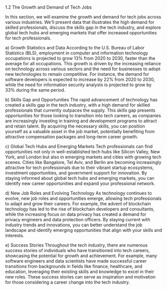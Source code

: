 1.2 The Growth and Demand of Tech Jobs

In this section, we will examine the growth and demand for tech jobs across various industries. We'll present data that illustrates the high demand for skilled professionals, discuss the skills gap in the tech industry, and explore global tech hubs and emerging markets that offer increased opportunities for tech professionals.

a) Growth Statistics and Data
According to the U.S. Bureau of Labor Statistics (BLS), employment in computer and information technology occupations is projected to grow 13% from 2020 to 2030, faster than the average for all occupations. This growth is driven by the increasing reliance on technology across various sectors and the need for businesses to adopt new technologies to remain competitive. For instance, the demand for software developers is expected to increase by 22% from 2020 to 2030, while the need for information security analysts is projected to grow by 33% during the same period.

b) Skills Gap and Opportunities
The rapid advancement of technology has created a skills gap in the tech industry, with a high demand for skilled professionals that currently outpaces the supply. This skills gap presents opportunities for those looking to transition into tech careers, as companies are increasingly investing in training and development programs to attract and retain talent. By acquiring the necessary skills, you can position yourself as a valuable asset in the job market, potentially benefiting from attractive compensation packages and long-term career growth.

c) Global Tech Hubs and Emerging Markets
Tech professionals can find opportunities not only in well-established tech hubs like Silicon Valley, New York, and London but also in emerging markets and cities with growing tech scenes. Cities like Bangalore, Tel Aviv, and Berlin are becoming increasingly attractive for tech professionals due to their vibrant startup ecosystems, investment opportunities, and government support for innovation. By staying informed about global tech hubs and emerging markets, you can identify new career opportunities and expand your professional network.

d) New Job Roles and Evolving Technology
As technology continues to evolve, new job roles and opportunities emerge, allowing tech professionals to adapt and grow their careers. For example, the advent of blockchain technology has led to the rise of blockchain developers and consultants, while the increasing focus on data privacy has created a demand for privacy engineers and data protection officers. By staying current with industry trends and innovations, you can better understand the job landscape and identify emerging opportunities that align with your skills and interests.

e) Success Stories
Throughout the tech industry, there are numerous success stories of individuals who have transitioned into tech careers, showcasing the potential for growth and achievement. For example, many software engineers and data scientists have made successful career transitions from backgrounds in fields like finance, healthcare, and education, leveraging their existing skills and knowledge to excel in their new roles. These success stories can serve as inspiration and motivation for those considering a career change into the tech industry.
